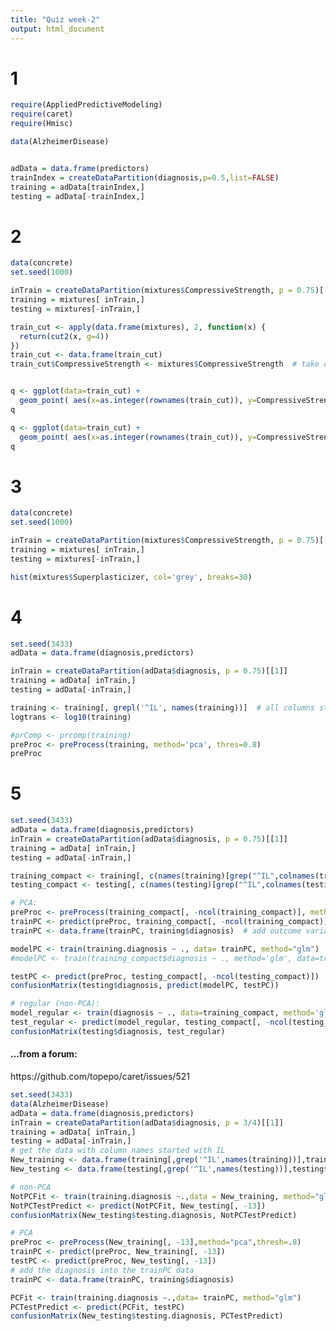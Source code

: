 ```yaml
---
title: "Quiz week-2"
output: html_document
---
```



# 1
```r
require(AppliedPredictiveModeling)
require(caret)
require(Hmisc)

data(AlzheimerDisease)


adData = data.frame(predictors)
trainIndex = createDataPartition(diagnosis,p=0.5,list=FALSE)
training = adData[trainIndex,]
testing = adData[-trainIndex,]

```

# 2
```r
data(concrete)
set.seed(1000)

inTrain = createDataPartition(mixtures$CompressiveStrength, p = 0.75)[[1]]
training = mixtures[ inTrain,]
testing = mixtures[-inTrain,]

train_cut <- apply(data.frame(mixtures), 2, function(x) {
  return(cut2(x, g=4))
})
train_cut <- data.frame(train_cut)
train_cut$CompressiveStrength <- mixtures$CompressiveStrength  # take original outcome variable


q <- ggplot(data=train_cut) +
  geom_point( aes(x=as.integer(rownames(train_cut)), y=CompressiveStrength) )
q

q <- ggplot(data=train_cut) +
  geom_point( aes(x=as.integer(rownames(train_cut)), y=CompressiveStrength, color=Age) )
q
```

# 3
```r
data(concrete)
set.seed(1000)

inTrain = createDataPartition(mixtures$CompressiveStrength, p = 0.75)[[1]]
training = mixtures[ inTrain,]
testing = mixtures[-inTrain,]

hist(mixtures$Superplasticizer, col='grey', breaks=30)
```


# 4
```r
set.seed(3433)
adData = data.frame(diagnosis,predictors)

inTrain = createDataPartition(adData$diagnosis, p = 0.75)[[1]]
training = adData[ inTrain,]
testing = adData[-inTrain,]

training <- training[, grepl('^IL', names(training))]  # all columns starting with 'IL'
logtrans <- log10(training)

#prComp <- prcomp(training)
preProc <- preProcess(training, method='pca', thres=0.8)
preProc
```
# 5
```r
set.seed(3433)
adData = data.frame(diagnosis,predictors)
inTrain = createDataPartition(adData$diagnosis, p = 0.75)[[1]]
training = adData[ inTrain,]
testing = adData[-inTrain,]

training_compact <- training[, c(names(training)[grep("^IL",colnames(training))], 'diagnosis')]  # all columns starting with 'IL'
testing_compact <- testing[, c(names(testing)[grep("^IL",colnames(testing))], 'diagnosis')]

# PCA:
preProc <- preProcess(training_compact[, -ncol(training_compact)], method='pca', thres=0.8)
trainPC <- predict(preProc, training_compact[, -ncol(training_compact)])  # just the PCs explainging 80% of the variance an the outcome variable (could also be done manually)
trainPC <- data.frame(trainPC, training$diagnosis)  # add outcome variable

modelPC <- train(training.diagnosis ~ ., data= trainPC, method="glm")
#modelPC <- train(training_compact$diagnosis ~ ., method='glm', data=trainPC)

testPC <- predict(preProc, testing_compact[, -ncol(testing_compact)])  # all without last column
confusionMatrix(testing$diagnosis, predict(modelPC, testPC))

# regular (non-PCA):
model_regular <- train(diagnosis ~ ., data=training_compact, method='glm')
test_regular <- predict(model_regular, testing_compact[, -ncol(testing_compact)])
confusionMatrix(testing$diagnosis, test_regular)

```
#### ...from a forum:

https://github.com/topepo/caret/issues/521

```r
set.seed(3433)
data(AlzheimerDisease)
adData = data.frame(diagnosis,predictors)
inTrain = createDataPartition(adData$diagnosis, p = 3/4)[[1]]
training = adData[ inTrain,]
testing = adData[-inTrain,]
# get the data with column names started with IL
New_training <- data.frame(training[,grep('^IL',names(training))],training$diagnosis)
New_testing <- data.frame(testing[,grep('^IL',names(testing))],testing$diagnosis)

# non-PCA
NotPCFit <- train(training.diagnosis ~.,data = New_training, method="glm")
NotPCTestPredict <- predict(NotPCFit, New_testing[, -13])
confusionMatrix(New_testing$testing.diagnosis, NotPCTestPredict)

# PCA
preProc <- preProcess(New_training[, -13],method="pca",thresh=.8)
trainPC <- predict(preProc, New_training[, -13])
testPC <- predict(preProc, New_testing[, -13])
# add the diagnosis into the trainPC data
trainPC <- data.frame(trainPC, training$diagnosis)

PCFit <- train(training.diagnosis ~.,data= trainPC, method="glm")
PCTestPredict <- predict(PCFit, testPC)
confusionMatrix(New_testing$testing.diagnosis, PCTestPredict)
```

